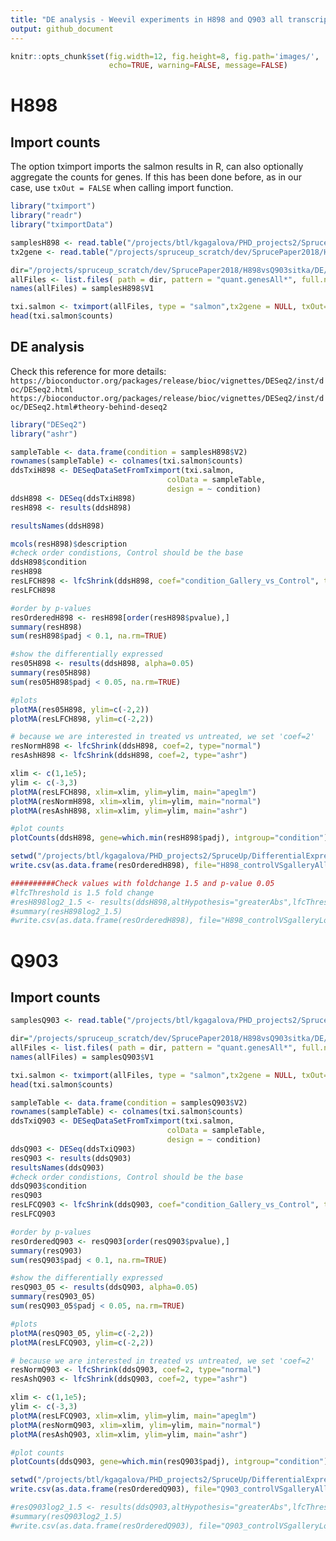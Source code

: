 ```yaml
---
title: "DE analysis - Weevil experiments in H898 and Q903 all transcripts"
output: github_document
---
```


```r
knitr::opts_chunk$set(fig.width=12, fig.height=8, fig.path='images/',
                      echo=TRUE, warning=FALSE, message=FALSE)
```

# H898
## Import counts
The option tximport imports the salmon results in R, can also optionally aggregate the counts for genes. If this has been done before, as in our case, use ```txOut = FALSE``` when calling import function.

```r
library("tximport")
library("readr")
library("tximportData")

samplesH898 <- read.table("/projects/btl/kgagalova/PHD_projects2/SpruceUp/DifferentialExpression/data/Weevil/samplesH898.txt", header = FALSE)
tx2gene <- read.table("/projects/spruceup_scratch/dev/SprucePaper2018/H898vsQ903sitka/GetDiffTrans/Cdhit/CdhitOnStarting/PostProcessing/SelectCDSonly/Chopstitch/Complete/geneMapTop5_nonNorm.tsv",header = F)

dir="/projects/spruceup_scratch/dev/SprucePaper2018/H898vsQ903sitka/DE/Salmon/Weevil/H898/quants/all_samples"
allFiles <- list.files( path = dir, pattern = "quant.genesAll*", full.names = TRUE )
names(allFiles) = samplesH898$V1

txi.salmon <- tximport(allFiles, type = "salmon",tx2gene = NULL, txOut=TRUE)
head(txi.salmon$counts)
```

## DE analysis

Check this reference for more details:
```https://bioconductor.org/packages/release/bioc/vignettes/DESeq2/inst/doc/DESeq2.html```
```https://bioconductor.org/packages/release/bioc/vignettes/DESeq2/inst/doc/DESeq2.html#theory-behind-deseq2```

```r
library("DESeq2")
library("ashr")

sampleTable <- data.frame(condition = samplesH898$V2)
rownames(sampleTable) <- colnames(txi.salmon$counts)
ddsTxiH898 <- DESeqDataSetFromTximport(txi.salmon,
                                   colData = sampleTable,
                                   design = ~ condition)
ddsH898 <- DESeq(ddsTxiH898)
resH898 <- results(ddsH898)

resultsNames(ddsH898)

mcols(resH898)$description
#check order condistions, Control should be the base
ddsH898$condition
resH898
resLFCH898 <- lfcShrink(ddsH898, coef="condition_Gallery_vs_Control", type="apeglm")
resLFCH898

#order by p-values
resOrderedH898 <- resH898[order(resH898$pvalue),]
summary(resH898)
sum(resH898$padj < 0.1, na.rm=TRUE)

#show the differentially expressed
res05H898 <- results(ddsH898, alpha=0.05)
summary(res05H898)
sum(res05H898$padj < 0.05, na.rm=TRUE)

#plots
plotMA(res05H898, ylim=c(-2,2))
plotMA(resLFCH898, ylim=c(-2,2))

# because we are interested in treated vs untreated, we set 'coef=2'
resNormH898 <- lfcShrink(ddsH898, coef=2, type="normal")
resAshH898 <- lfcShrink(ddsH898, coef=2, type="ashr")

xlim <- c(1,1e5); 
ylim <- c(-3,3)
plotMA(resLFCH898, xlim=xlim, ylim=ylim, main="apeglm")
plotMA(resNormH898, xlim=xlim, ylim=ylim, main="normal")
plotMA(resAshH898, xlim=xlim, ylim=ylim, main="ashr")

#plot counts
plotCounts(ddsH898, gene=which.min(resH898$padj), intgroup="condition")

setwd("/projects/btl/kgagalova/PHD_projects2/SpruceUp/DifferentialExpression/data/Weevil")
write.csv(as.data.frame(resOrderedH898), file="H898_controlVSgalleryAll.csv")

##########Check values with foldchange 1.5 and p-value 0.05
#lfcThreshold is 1.5 fold change
#resH898log2_1.5 <- results(ddsH898,altHypothesis="greaterAbs",lfcThreshold=0.58,alpha=0.05)
#summary(resH898log2_1.5)
#write.csv(as.data.frame(resOrderedH898), file="H898_controlVSgalleryLog15.csv")
```

# Q903
## Import counts

```r
samplesQ903 <- read.table("/projects/btl/kgagalova/PHD_projects2/SpruceUp/DifferentialExpression/data/Weevil/samplesQ903.txt", header = FALSE)

dir="/projects/spruceup_scratch/dev/SprucePaper2018/H898vsQ903sitka/DE/Salmon/Weevil/Q903/quants/all_samples"
allFiles <- list.files( path = dir, pattern = "quant.genesAll*", full.names = TRUE )
names(allFiles) = samplesQ903$V1

txi.salmon <- tximport(allFiles, type = "salmon",tx2gene = NULL, txOut=TRUE)
head(txi.salmon$counts) 
```

```r

sampleTable <- data.frame(condition = samplesQ903$V2)
rownames(sampleTable) <- colnames(txi.salmon$counts)
ddsTxiQ903 <- DESeqDataSetFromTximport(txi.salmon,
                                   colData = sampleTable,
                                   design = ~ condition)
ddsQ903 <- DESeq(ddsTxiQ903)
resQ903 <- results(ddsQ903)
resultsNames(ddsQ903)
#check order condistions, Control should be the base
ddsQ903$condition
resQ903
resLFCQ903 <- lfcShrink(ddsQ903, coef="condition_Gallery_vs_Control", type="apeglm")
resLFCQ903

#order by p-values
resOrderedQ903 <- resQ903[order(resQ903$pvalue),]
summary(resQ903)
sum(resQ903$padj < 0.1, na.rm=TRUE)

#show the differentially expressed
resQ903_05 <- results(ddsQ903, alpha=0.05)
summary(resQ903_05)
sum(resQ903_05$padj < 0.05, na.rm=TRUE)

#plots
plotMA(resQ903_05, ylim=c(-2,2))
plotMA(resLFCQ903, ylim=c(-2,2))

# because we are interested in treated vs untreated, we set 'coef=2'
resNormQ903 <- lfcShrink(ddsQ903, coef=2, type="normal")
resAshQ903 <- lfcShrink(ddsQ903, coef=2, type="ashr")

xlim <- c(1,1e5); 
ylim <- c(-3,3)
plotMA(resLFCQ903, xlim=xlim, ylim=ylim, main="apeglm")
plotMA(resNormQ903, xlim=xlim, ylim=ylim, main="normal")
plotMA(resAshQ903, xlim=xlim, ylim=ylim, main="ashr")

#plot counts
plotCounts(ddsQ903, gene=which.min(resQ903$padj), intgroup="condition")

setwd("/projects/btl/kgagalova/PHD_projects2/SpruceUp/DifferentialExpression/data/Weevil")
write.csv(as.data.frame(resOrderedQ903), file="Q903_controlVSgalleryAll.csv")

#resQ903log2_1.5 <- results(ddsQ903,altHypothesis="greaterAbs",lfcThreshold=0.58,alpha=0.05)
#summary(resQ903log2_1.5)
#write.csv(as.data.frame(resOrderedQ903), file="Q903_controlVSgalleryLog15.csv")
```